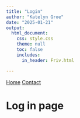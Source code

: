 ```yaml
---
title: "Login"
author: "Katelyn Groe"
date: "2025-01-21"
output:
  html_document:
    css: style.css
    theme: null
    toc: false
    includes:
      in_header: Friv.html

---
```


<!-- Navigation Bar -->
<nav>
  <a href="index.html">Home</a>
  <a href="contact.html">Contact</a>
</nav>

# Log in page

